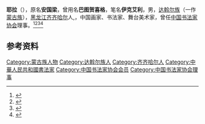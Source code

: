 {{Otheruses|other=名为安国梁的其他人物|安国梁}}

'''耶拉'''（{{bd|1925年|1月|}}），原名'''安国梁'''，曾用名'''巴图贺喜格'''，笔名'''伊克艾利'''，男，[[达斡尔族|达斡尔族]]（一作[[蒙古族|蒙古族]]），[[黑龙江|黑龙江]][[齐齐哈尔|齐齐哈尔]]人,，中国画家、书法家、舞台美术家，曾任[[中国书法家协会|中国书法家协会]]理事。<ref>{{Cite book|title=中国近现代人物别名词典|author=徐为民编|publisher=沈阳出版社|year=1993|isbn=|location=沈阳|pages=}}</ref><ref>{{Cite book|title=20世纪中华人物名字号辞典|author=周家珍编著|publisher=法律出版社|year=2000|isbn=9787503628320|location=北京|pages=}}</ref><ref>{{Cite book|title=中国当代艺术界名人录|author=中国名人研究院编; 异天, 戈德主编|publisher=社会科学文献出版社|year=1993|isbn=|location=北京|pages=}}</ref><ref>{{Cite book|title=中国艺术家辞典 • 现代第三分册|author=北京语言学院《中国艺术家辞典》编委会编|publisher=湖南人民出版社|year=1982|isbn=|location=长沙|pages=}}</ref>

== 参考资料 ==
{{reflist}}

{{中国人物小作品}}
{{Navboxes 
| title  = 耶拉在[[中国书法家协会|中国书法家协会]]的职务
| list1  =
{{中国书法家协会第一届理事会}}
{{中国书法家协会第二届理事会}}
{{中国书法家协会第三届理事会}}
}}

{{Authority control}}
{{DEFAULTSORT:Yela}}
[[Category:蒙古族人物|Category:蒙古族人物]]
[[Category:达斡尔族人|Category:达斡尔族人]]
[[Category:齐齐哈尔人|Category:齐齐哈尔人]]
[[Category:中華人民共和國書法家|Category:中華人民共和國書法家]]
[[Category:中国书法家协会会员|Category:中国书法家协会会员]]
[[Category:中国书法家协会理事|Category:中国书法家协会理事]]